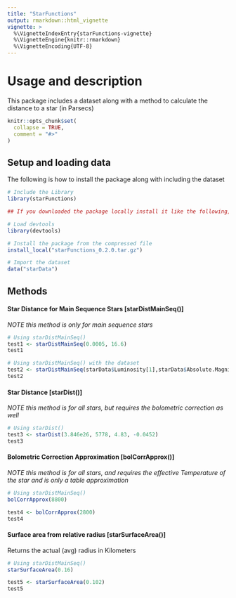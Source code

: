 ---
title: "StarFunctions"
output: rmarkdown::html_vignette
vignette: >
  %\VignetteIndexEntry{starFunctions-vignette}
  %\VignetteEngine{knitr::rmarkdown}
  %\VignetteEncoding{UTF-8}
---
# Usage and description
This package includes a dataset along with a method to calculate the distance to a star (in Parsecs) 

```{r, include = FALSE}
knitr::opts_chunk$set(
  collapse = TRUE,
  comment = "#>"
)
```


## Setup and loading data
The following is how to install the package along with including the dataset

```{r setup}
# Include the Library
library(starFunctions)

## If you downloaded the package locally install it like the following, making sure the .tar.gz file is in your directory: ##

# Load devtools
library(devtools)

# Install the package from the compressed file
install_local("starFunctions_0.2.0.tar.gz")

# Import the dataset
data("starData")
```


## Methods
#### Star Distance for Main Sequence Stars [starDistMainSeq()]
*NOTE this method is only for main sequence stars*

```{r}
# Using starDistMainSeq() 
test1 <- starDistMainSeq(0.0005, 16.6)
test1

# Using starDistMainSeq() with the dataset
test2 <- starDistMainSeq(starData$Luminosity[1],starData$Absolute.Magnitude[1])
test2
```

#### Star Distance [starDist()]
*NOTE this method is for all stars, but requires the bolometric correction as well*

```{r}
# Using starDist() 
test3 <- starDist(3.846e26, 5778, 4.83, -0.0452)
test3

```

#### Bolometric Correction Approximation [bolCorrApprox()]
*NOTE this method is for all stars, and requires the effective Temperature of the star and is only a table approximation*

```{r}
# Using starDistMainSeq() 
bolCorrApprox(8800)

test4 <- bolCorrApprox(2800)
test4

```

#### Surface area from relative radius [starSurfaceArea()]
Returns the actual (avg) radius in Kilometers

```{r}
# Using starDistMainSeq() 
starSurfaceArea(0.16)

test5 <- starSurfaceArea(0.102)
test5

```

